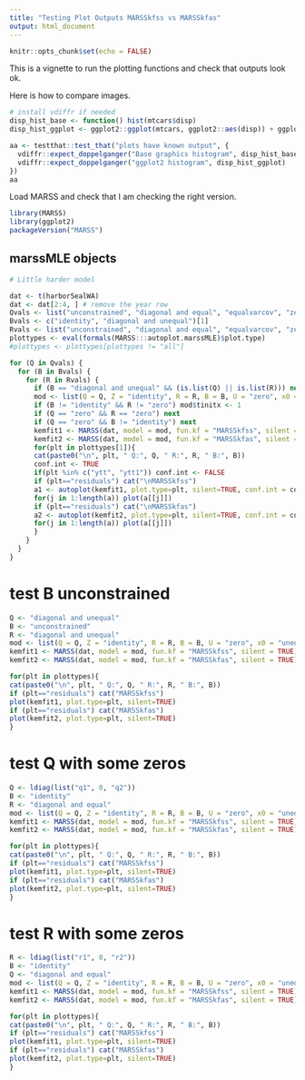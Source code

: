 ```yaml
---
title: "Testing Plot Outputs MARSSkfss vs MARSSkfas"
output: html_document
---
```


```r
knitr::opts_chunk$set(echo = FALSE)
```

This is a vignette to run the plotting functions and check that outputs look ok.

Here is how to compare images.
```r
# install vdiffr if needed
disp_hist_base <- function() hist(mtcars$disp)
disp_hist_ggplot <- ggplot2::ggplot(mtcars, ggplot2::aes(disp)) + ggplot2::geom_histogram()

aa <- testthat::test_that("plots have known output", {
  vdiffr::expect_doppelganger("Base graphics histogram", disp_hist_base)
  vdiffr::expect_doppelganger("ggplot2 histogram", disp_hist_ggplot)
})
aa
```

Load MARSS and check that I am checking the right version.
```r
library(MARSS)
library(ggplot2)
packageVersion("MARSS")
```

## marssMLE objects

```r
# Little harder model

dat <- t(harborSealWA)
dat <- dat[2:4, ] # remove the year row
Qvals <- list("unconstrained", "diagonal and equal", "equalvarcov", "zero")[[1]]
Bvals <- c("identity", "diagonal and unequal")[1]
Rvals <- list("unconstrained", "diagonal and equal", "equalvarcov", "zero")[[2]]
plottypes <- eval(formals(MARSS:::autoplot.marssMLE)$plot.type)
#plottypes <- plottypes[plottypes != "all"]

for (Q in Qvals) {
  for (B in Bvals) {
    for (R in Rvals) {
      if (B == "diagonal and unequal" && (is.list(Q) || is.list(R))) next
      mod <- list(Q = Q, Z = "identity", R = R, B = B, U = "zero", x0 = dat[, 1, drop = FALSE] * 1.1)
      if (B != "identity" && R != "zero") mod$tinitx <- 1
      if (Q == "zero" && R == "zero") next
      if (Q == "zero" && B != "identity") next
      kemfit1 <- MARSS(dat, model = mod, fun.kf = "MARSSkfss", silent = TRUE)
      kemfit2 <- MARSS(dat, model = mod, fun.kf = "MARSSkfas", silent = TRUE)
      for(plt in plottypes[1]){
      cat(paste0("\n", plt, " Q:", Q, " R:", R, " B:", B))
      conf.int <- TRUE
      if(plt %in% c("ytt", "ytt1")) conf.int <- FALSE
      if (plt=="residuals") cat("\nMARSSkfss")
      a1 <- autoplot(kemfit1, plot.type=plt, silent=TRUE, conf.int = conf.int)
      for(j in 1:length(a)) plot(a[[j]])
      if (plt=="residuals") cat("\nMARSSkfas")
      a2 <- autoplot(kemfit2, plot.type=plt, silent=TRUE, conf.int = conf.int)
      for(j in 1:length(a)) plot(a[[j]])
      }
    }
  }
}
```

# test B unconstrained

```r
Q <- "diagonal and unequal"
B <- "unconstrained"
R <- "diagonal and unequal"
mod <- list(Q = Q, Z = "identity", R = R, B = B, U = "zero", x0 = "unequal", tinitx = 1)
kemfit1 <- MARSS(dat, model = mod, fun.kf = "MARSSkfss", silent = TRUE)
kemfit2 <- MARSS(dat, model = mod, fun.kf = "MARSSkfas", silent = TRUE)

for(plt in plottypes){
cat(paste0("\n", plt, " Q:", Q, " R:", R, " B:", B))
if (plt=="residuals") cat("MARSSkfss")
plot(kemfit1, plot.type=plt, silent=TRUE)
if (plt=="residuals") cat("MARSSkfas")
plot(kemfit2, plot.type=plt, silent=TRUE)
}
```

# test Q with some zeros


```r

Q <- ldiag(list("q1", 0, "q2"))
B <- "identity"
R <- "diagonal and equal"
mod <- list(Q = Q, Z = "identity", R = R, B = B, U = "zero", x0 = "unequal", tinitx = 1)
kemfit1 <- MARSS(dat, model = mod, fun.kf = "MARSSkfss", silent = TRUE)
kemfit2 <- MARSS(dat, model = mod, fun.kf = "MARSSkfas", silent = TRUE)

for(plt in plottypes){
cat(paste0("\n", plt, " Q:", Q, " R:", R, " B:", B))
if (plt=="residuals") cat("MARSSkfss")
plot(kemfit1, plot.type=plt, silent=TRUE)
if (plt=="residuals") cat("MARSSkfas")
plot(kemfit2, plot.type=plt, silent=TRUE)
}
```

# test R with some zeros

```r
R <- ldiag(list("r1", 0, "r2"))
B <- "identity"
Q <- "diagonal and equal"
mod <- list(Q = Q, Z = "identity", R = R, B = B, U = "zero", x0 = "unequal", tinitx = 1)
kemfit1 <- MARSS(dat, model = mod, fun.kf = "MARSSkfss", silent = TRUE)
kemfit2 <- MARSS(dat, model = mod, fun.kf = "MARSSkfas", silent = TRUE)

for(plt in plottypes){
cat(paste0("\n", plt, " Q:", Q, " R:", R, " B:", B))
if (plt=="residuals") cat("MARSSkfss")
plot(kemfit1, plot.type=plt, silent=TRUE)
if (plt=="residuals") cat("MARSSkfas")
plot(kemfit2, plot.type=plt, silent=TRUE)
}
```